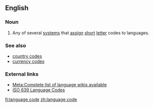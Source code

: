 {{selfref|For a guide to the use of language codes on Wiktionary, see [[Wiktionary:Index to templates/languages]]}}
==English==
{{wikipedia}}

===Noun===
{{en-noun|sg=[[language]] [[code]]}}

# Any of several [[system]]s that [[assign]] [[short]] [[letter]] codes to languages.

===See also===
*[[country code]]s
*[[currency code]]s

===External links===
*[[meta:List of Wikipedias|Meta:Complete list of language wikis available]]
*[http://www.loc.gov/standards/iso639-2/php/code_list.php ISO 639 Language Codes]

[[fi:language code]]
[[zh:language code]]